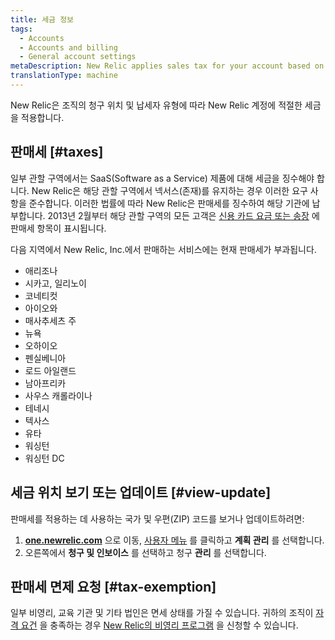 ```yaml
---
title: 세금 정보
tags:
  - Accounts
  - Accounts and billing
  - General account settings
metaDescription: New Relic applies sales tax for your account based on your location.
translationType: machine
---
```


New Relic은 조직의 청구 위치 및 납세자 유형에 따라 New Relic 계정에 적절한 세금을 적용합니다.

## 판매세 [#taxes]

일부 관할 구역에서는 SaaS(Software as a Service) 제품에 대해 세금을 징수해야 합니다. New Relic은 해당 관할 구역에서 넥서스(존재)를 유지하는 경우 이러한 요구 사항을 준수합니다. 이러한 법률에 따라 New Relic은 판매세를 징수하여 해당 기관에 납부합니다. 2013년 2월부터 해당 관할 구역의 모든 고객은 [신용 카드 요금 또는 송장](/docs/accounts-partnerships/accounts/account-billing-usage/invoices-receipts) 에 판매세 항목이 표시됩니다.

다음 지역에서 New Relic, Inc.에서 판매하는 서비스에는 현재 판매세가 부과됩니다.

* 애리조나
* 시카고, 일리노이
* 코네티컷
* 아이오와
* 매사추세츠 주
* 뉴욕
* 오하이오
* 펜실베니아
* 로드 아일랜드
* 남아프리카
* 사우스 캐롤라이나
* 테네시
* 텍사스
* 유타
* 워싱턴
* 워싱턴 DC

## 세금 위치 보기 또는 업데이트 [#view-update]

판매세를 적용하는 데 사용하는 국가 및 우편(ZIP) 코드를 보거나 업데이트하려면:

1. **[one.newrelic.com](https://one.newrelic.com)** 으로 이동, [사용자 메뉴](/docs/accounts/accounts-billing/general-account-settings/intro-account-settings) 를 클릭하고 **계획 관리** 를 선택합니다.
2. 오른쪽에서 **청구 및 인보이스** 를 선택하고 청구 **관리** 를 선택합니다.

## 판매세 면제 요청 [#tax-exemption]

일부 비영리, 교육 기관 및 기타 법인은 면세 상태를 가질 수 있습니다. 귀하의 조직이 [자격 요건](/docs/accounts-partnerships/accounts/account-billing-usage/eligibility-guidelines-new-relic-nonprofit-program) 을 충족하는 경우 [New Relic의 비영리 프로그램](http://newrelic.com/nonprofit) 을 신청할 수 있습니다.